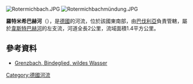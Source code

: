 {{Coord|50|6|4.42|N|9|14|45.18|E|display=title}}
[[Image:Rotermichbach.JPG|right]]
[[Image:Rotermichbachmündung.JPG|right]]

'''羅特米希巴赫河'''（{{lang-de|Rotermichbach}}），是[[德國|德國]]的河流，位於該國東南部，由[[巴伐利亞|巴伐利亞]]負責管轄，屬於[[韋斯特巴赫河_(卡爾河支流)|韋斯特巴赫河]]的左支流，河道全長2公里，流域面積1.4平方公里。

==參考資料==
* [http://mainecho.fidion.de/nachrichten/region/alzenau/alzenau/art3981,2204036 Grenzbach, Bindeglied, wildes Wasser]{{Dead link}}

{{Germany-geo-stub}}
[[Category:德國河流|Category:德國河流]]
